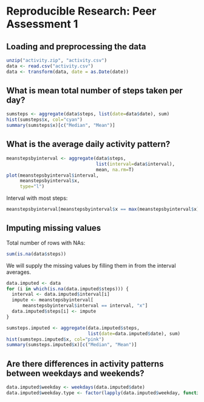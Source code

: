 # Reproducible Research: Peer Assessment 1


## Loading and preprocessing the data
```{r}
unzip("activity.zip", "activity.csv")
data <- read.csv("activity.csv")
data <- transform(data, date = as.Date(date))
```


## What is mean total number of steps taken per day?
```{r fig.width=6, fig.height=6}
sumsteps <- aggregate(data$steps, list(date=data$date), sum)
hist(sumsteps$x, col="cyan")
summary(sumsteps$x)[c("Median", "Mean")]
```


## What is the average daily activity pattern?
```{r fig.width=6, fig.height=6}
meanstepsbyinterval <- aggregate(data$steps, 
                                 list(interval=data$interval), 
                                 mean, na.rm=T)
plot(meanstepsbyinterval$interval, 
     meanstepsbyinterval$x, 
     type="l")

```

Interval with most steps: 
```{r fig.width=6, fig.height=6}
meanstepsbyinterval[meanstepsbyinterval$x == max(meanstepsbyinterval$x), "interval"]
```


## Imputing missing values
Total number of rows with NAs: 
```{r} 
sum(is.na(data$steps))
```

We will supply the missing values by filling them in from the interval averages.
```{r}
data.imputed <- data
for (i in which(is.na(data.imputed$steps))) {
  interval <- data.imputed$interval[i]
  impute <- meanstepsbyinterval[
      meanstepsbyinterval$interval == interval, "x"]
  data.imputed$steps[i] <- impute
}
```

```{r fig.width=6, fig.height=6}
sumsteps.imputed <- aggregate(data.imputed$steps, 
                              list(date=data.imputed$date), sum)
hist(sumsteps.imputed$x, col="pink")
summary(sumsteps.imputed$x)[c("Median", "Mean")]
```



## Are there differences in activity patterns between weekdays and weekends?
```{r}
data.imputed$weekday <- weekdays(data.imputed$date)
data.imputed$weekday.type <- factor(lapply(data.imputed$weekday, function(day) {if (day == "Saturday" || day == "Sunday") { "weekend" } else { "weekday" }}), c("weekend", "weekday"))
```
